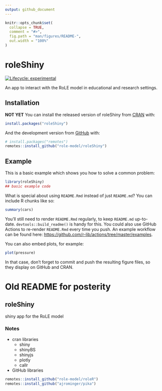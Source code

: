 ```yaml
---
output: github_document
---
```


<!-- README.md is generated from README.Rmd. Please edit that file -->

```r
knitr::opts_chunk$set(
  collapse = TRUE,
  comment = "#>",
  fig.path = "man/figures/README-",
  out.width = "100%"
)
```

# roleShiny

<!-- badges: start -->
[![Lifecycle: experimental](https://img.shields.io/badge/lifecycle-experimental-orange.svg)](https://lifecycle.r-lib.org/articles/stages.html#experimental)
<!-- badges: end -->

An app to interact with the RoLE model in educational and research settings.

## Installation

**NOT YET** You can install the released version of roleShiny from [CRAN](https://CRAN.R-project.org) with:

``` r
install.packages("roleShiny")
```

And the development version from [GitHub](https://github.com/) with:

``` r
# install.packages("remotes")
remotes::install_github("role-model/roleShiny")
```
## Example

This is a basic example which shows you how to solve a common problem:

```r
library(roleShiny)
## basic example code
```

What is special about using `README.Rmd` instead of just `README.md`? You can include R chunks like so:

```r
summary(cars)
```

You'll still need to render `README.Rmd` regularly, to keep `README.md` up-to-date. `devtools::build_readme()` is handy for this. You could also use GitHub Actions to re-render `README.Rmd` every time you push. An example workflow can be found here: <https://github.com/r-lib/actions/tree/master/examples>.

You can also embed plots, for example:

```r
plot(pressure)
```

In that case, don't forget to commit and push the resulting figure files, so they display on GitHub and CRAN.

# Old README for posterity

## roleShiny
shiny app for the RoLE model

### Notes

- cran libraries
  - shiny
  - shinyBS
  - shinyjs
  - plotly
  - callr

- GitHub libraries
```R
remotes::install_github("role-model/roleR")
remotes::install_github("ajrominger/pika")
```


